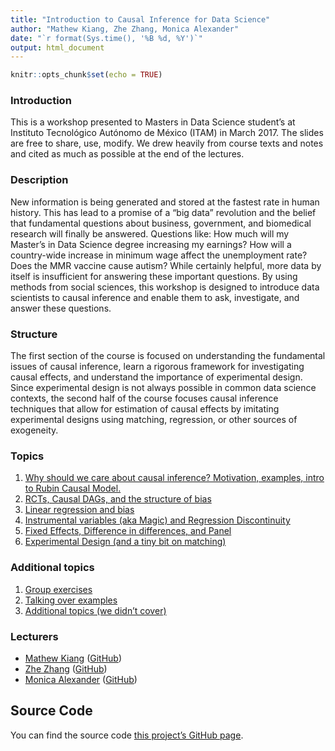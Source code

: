 ```yaml
---
title: "Introduction to Causal Inference for Data Science"
author: "Mathew Kiang, Zhe Zhang, Monica Alexander"
date: "`r format(Sys.time(), '%B %d, %Y')`"
output: html_document
---
```


```r
knitr::opts_chunk$set(echo = TRUE)
```

### Introduction
This is a workshop presented to Masters in Data Science student's at Instituto Tecnológico Autónomo de México (ITAM) in March 2017. The slides are free to share, use, modify. We drew heavily from course texts and notes and cited as much as possible at the end of the lectures. 

### Description
New information is being generated and stored at the fastest rate in human history. This has lead to a promise of a “big data” revolution and the belief that fundamental questions about business, government, and biomedical research will finally be answered. Questions like: How much will my Master’s in Data Science degree increasing my earnings? How will a country-wide increase in minimum wage affect the unemployment rate? Does the MMR vaccine cause autism? While certainly helpful, more data by itself is insufficient for answering these important questions. By using methods from social sciences, this workshop is designed to introduce data scientists to causal inference and enable them to ask, investigate, and answer these questions.

### Structure
The first section of the course is focused on understanding the fundamental issues of causal inference, learn a rigorous framework for investigating causal effects, and understand the importance of experimental design. Since experimental design is not always possible in common data science contexts, the second half of the course focuses causal inference techniques that allow for estimation of causal effects by imitating experimental designs using matching, regression, or other sources of exogeneity.

### Topics
1. [Why should we care about causal inference? Motivation, examples, intro to Rubin Causal Model.](./slides/part-01-intro/index.html)
1. [RCTs, Causal DAGs, and the structure of bias](./slides/part-02-rcts-dags/index.html)
1. [Linear regression and bias](./part-03-07/lec_3_linreg_and_biases.html)
1. [Instrumental variables (aka Magic) and Regression Discontinuity](./part-03-07/lec_4_instrumental_variables.html)
1. [Fixed Effects, Difference in differences, and Panel](./part-03-07/lec_5_panel_data.html)
1. [Experimental Design (and a tiny bit on matching)](./part-08-exp-design/index.html)

### Additional topics
1. [Group exercises](./part-03-07/lec_6_class_participation.html)
1. [Talking over examples](./part-03-07/lec_6_examples.html)
1. [Additional topics (we didn't cover)](./part-03-07/lec_7_extensions.html)

### Lecturers
- [Mathew Kiang](https://mathewkiang.com) ([GitHub](https://github.com/mkiang))
- [Zhe Zhang](http://aboutzhe.com) ([GitHub](https://github.com/writezhe))
- [Monica Alexander](http://monicaalexander.com) ([GitHub](https://github.com/MJAlexander))

## Source Code
You can find the source code [this project's GitHub page](https://github.com/mkiang/intro-ci-shortcourse).